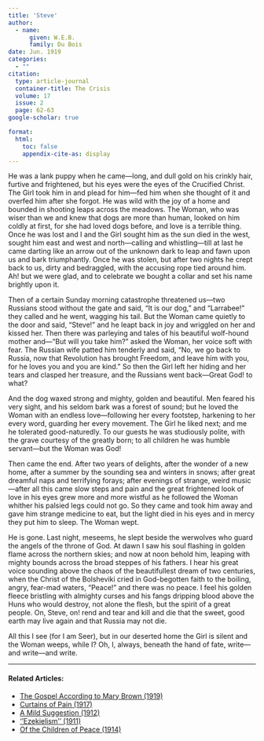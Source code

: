 ```yaml
---
title: 'Steve'
author:
  - name:
      given: W.E.B.
      family: Du Bois
date: Jun. 1919
categories: 
  - ""
citation: 
  type: article-journal
  container-title: The Crisis
  volume: 17
  issue: 2
  page: 62-63
google-scholar: true

format:
  html:
    toc: false
    appendix-cite-as: display
---
```


He was a lank puppy when he came—long, and dull gold on his crinkly hair, furtive and frightened, but his eyes were the eyes of the Crucified Christ. The Girl took him in and plead for him—fed him when she thought of it and overfed him after she forgot. He was wild with the joy of a home and bounded in shooting leaps across the meadows. The Woman, who was wiser than we and knew that dogs are more than human, looked on him coldly at first, for she had loved dogs before, and love is a terrible thing. Once he was lost and I and the Girl sought him as the sun died in the west, sought him east and west and north—calling and whistling—till at last he came darting like an arrow out of the unknown dark to leap and fawn upon us and bark triumphantly. Once he was stolen, but after two nights he crept back to us, dirty and bedraggled, with the accusing rope tied around him. Ah! but we were glad, and to celebrate we bought a collar and set his name brightly upon it.

Then of a certain Sunday morning catastrophe threatened us—two Russians stood without the gate and said, "It is our dog," and "Larrabee!" they called and he went, wagging his tail. But the Woman came quietly to the door and said, "Steve!" and he leapt back in joy and wriggled on her and kissed her. Then there was parleying and tales of his beautiful wolf-hound mother and—"But will you take him?" asked the Woman, her voice soft with fear. The Russian wife patted him tenderly and said, "No, we go back to Russia, now that Revolution has brought Freedom, and leave him with you, for he loves you and you are kind." So then the Girl left her hiding and her tears and clasped her treasure, and the Russians went back—Great God! to what?

And the dog waxed strong and mighty, golden and beautiful. Men feared his very sight, and his seldom bark was a forest of sound; but he loved the Woman with an endless love—following her every footstep, harkening to her every word, guarding her every movement. The Girl he liked next; and me he tolerated good-naturedly. To our guests he was studiously polite, with the grave courtesy of the greatly born; to all children he was humble servant—but the Woman was God!

Then came the end. After two years of delights, after the wonder of a new home, after a summer by the sounding sea and winters in snows; after great dreamful naps and terrifying forays; after evenings of strange, weird music—after all this came slow steps and pain and the great frightened look of love in his eyes grew more and more wistful as he followed the Woman whither his palsied legs could not go. So they came and took him away and gave him strange medicine to eat, but the light died in his eyes and in mercy they put him to sleep. The Woman wept.

He is gone. Last night, meseems, he slept beside the werwolves who guard the angels of the throne of God. At dawn I saw his soul flashing in golden flame across the northern skies; and now at noon behold him, leaping with mighty bounds across the broad steppes of his fathers. I hear his great voice sounding above the chaos of the beautifullest dream of two centuries, when the Christ of the Bolsheviki cried in God-begotten faith to the boiling, angry, fear-mad waters, "Peace!" and there was no peace. I feel his golden fleece bristling with almighty curses and his fangs dripping blood above the Huns who would destroy, not alone the flesh, but the spirit of a great people. On, Steve, on! rend and tear and kill and die that the sweet, good earth may live again and that Russia may not die.

All this I see (for I am Seer), but in our deserted home the Girl is silent and the Woman weeps, while I? Oh, I, always, beneath the hand of fate, write—and write—and write.

<!-- Similar articles start here -->

<hr>
#### Related Articles:

* [The Gospel According to Mary Brown (1919)](/Volumes/19/02/gospel.html)
* [Curtains of Pain (1917)](/Volumes/13/04/curtains_of_pain.html)
* [A Mild Suggestion (1912)](/Volumes/03/03/mild_suggestion.html)
* [''Ezekielism'' (1911)](/Volumes/03/01/ezekielism.html)
* [Of the Children of Peace (1914)](/Volumes/08/06/of_children_of_peace.html)

<!-- Similar articles end here -->